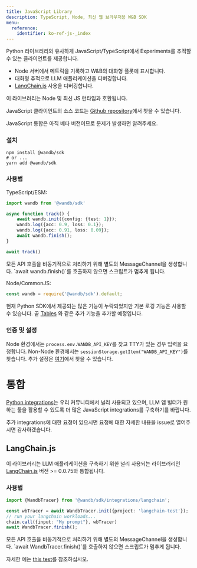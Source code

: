 ```yaml
---
title: JavaScript Library
description: TypeScript, Node, 최신 웹 브라우저용 W&B SDK
menu:
  reference:
    identifier: ko-ref-js-_index
---
```


Python 라이브러리와 유사하게 JavaScript/TypeScript에서 Experiments를 추적할 수 있는 클라이언트를 제공합니다.

- Node 서버에서 메트릭을 기록하고 W&B의 대화형 플롯에 표시합니다.
- 대화형 추적으로 LLM 애플리케이션을 디버깅합니다.
- [LangChain.js](https://github.com/hwchase17/langchainjs) 사용을 디버깅합니다.

이 라이브러리는 Node 및 최신 JS 런타임과 호환됩니다.

JavaScript 클라이언트의 소스 코드는 [Github repository](https://github.com/wandb/wandb-js)에서 찾을 수 있습니다.

<Note>
JavaScript 통합은 아직 베타 버전이므로 문제가 발생하면 알려주세요.
</Note>

### 설치

```shell
npm install @wandb/sdk
# or ...
yarn add @wandb/sdk
```

### 사용법

TypeScript/ESM:

```typescript
import wandb from '@wandb/sdk'

async function track() {
    await wandb.init({config: {test: 1}});
    wandb.log({acc: 0.9, loss: 0.1});
    wandb.log({acc: 0.91, loss: 0.09});
    await wandb.finish();
}

await track()
```

<Warning>
모든 API 호출을 비동기적으로 처리하기 위해 별도의 MessageChannel을 생성합니다. `await wandb.finish()`를 호출하지 않으면 스크립트가 멈추게 됩니다.
</Warning>

Node/CommonJS:

```javascript
const wandb = require('@wandb/sdk').default;
```

현재 Python SDK에서 제공되는 많은 기능이 누락되었지만 기본 로깅 기능은 사용할 수 있습니다. 곧 [Tables](/ko/guides/models/tables/?utm_source=github&utm_medium=code&utm_campaign=wandb&utm_content=readme) 와 같은 추가 기능을 추가할 예정입니다.

### 인증 및 설정

Node 환경에서는 `process.env.WANDB_API_KEY`를 찾고 TTY가 있는 경우 입력을 요청합니다. Non-Node 환경에서는 `sessionStorage.getItem("WANDB_API_KEY")`를 찾습니다. 추가 설정은 [여기](https://github.com/wandb/wandb-js/blob/main/src/sdk/lib/config.ts)에서 찾을 수 있습니다.

# 통합

[Python integrations](/ko/guides/integrations/)는 우리 커뮤니티에서 널리 사용되고 있으며, LLM 앱 빌더가 원하는 툴을 활용할 수 있도록 더 많은 JavaScript integrations를 구축하기를 바랍니다.

추가 integrations에 대한 요청이 있으시면 요청에 대한 자세한 내용을 issue로 열어주시면 감사하겠습니다.

## LangChain.js

이 라이브러리는 LLM 애플리케이션을 구축하기 위한 널리 사용되는 라이브러리인 [LangChain.js](https://github.com/hwchase17/langchainjs) 버전 >= 0.0.75와 통합됩니다.

### 사용법

```typescript
import {WandbTracer} from '@wandb/sdk/integrations/langchain';

const wbTracer = await WandbTracer.init({project: 'langchain-test'});
// run your langchain workloads...
chain.call({input: "My prompt"}, wbTracer)
await WandbTracer.finish();
```

<Warning>
모든 API 호출을 비동기적으로 처리하기 위해 별도의 MessageChannel을 생성합니다. `await WandbTracer.finish()`를 호출하지 않으면 스크립트가 멈추게 됩니다.
</Warning>

자세한 예는 [this test](https://github.com/wandb/wandb-js/blob/main/src/sdk/integrations/langchain/langchain.test.ts)를 참조하십시오.
